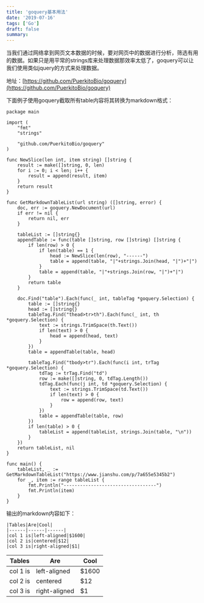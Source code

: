 ```yaml
---
title: 'goquery基本用法'
date: '2019-07-16'
tags: ['Go']
draft: false
summary: 
---
```


当我们通过网络拿到网页文本数据的时候，要对网页中的数据进行分析，筛选有用的数据。如果只是用平常的strings库来处理数据那效率太低了，goquery可以让我们使用类似jquery的方式来处理数据。


地址：[https://github.com/PuerkitoBio/goquery](https://github.com/PuerkitoBio/goquery)

下面例子使用goquery截取所有table内容将其转换为markdown格式：
```
package main

import (
	"fmt"
	"strings"

	"github.com/PuerkitoBio/goquery"
)

func NewSlice(len int, item string) []string {
	result := make([]string, 0, len)
	for i := 0; i < len; i++ {
		result = append(result, item)
	}
	return result
}

func GetMarkdownTableList(url string) ([]string, error) {
	doc, err := goquery.NewDocument(url)
	if err != nil {
		return nil, err
	}

	tableList := []string{}
	appendTable := func(table []string, row []string) []string {
		if len(row) > 0 {
			if len(table) == 1 {
				head := NewSlice(len(row), "------")
				table = append(table, "|"+strings.Join(head, "|")+"|")
			}
			table = append(table, "|"+strings.Join(row, "|")+"|")
		}
		return table
	}

	doc.Find("table").Each(func(_ int, tableTag *goquery.Selection) {
		table := []string{}
		head := []string{}
		tableTag.Find("thead>tr>th").Each(func(_ int, th *goquery.Selection) {
			text := strings.TrimSpace(th.Text())
			if len(text) > 0 {
				head = append(head, text)
			}
		})
		table = appendTable(table, head)

		tableTag.Find("tbody>tr").Each(func(i int, trTag *goquery.Selection) {
			tdTag := trTag.Find("td")
			row := make([]string, 0, tdTag.Length())
			tdTag.Each(func(j int, td *goquery.Selection) {
				text := strings.TrimSpace(td.Text())
				if len(text) > 0 {
					row = append(row, text)
				}
			})
			table = appendTable(table, row)
		})
		if len(table) > 0 {
			tableList = append(tableList, strings.Join(table, "\n"))
		}
	})
	return tableList, nil
}

func main() {
	tableList, _ := GetMarkdownTableList("https://www.jianshu.com/p/7a655e5345b2")
	for _, item := range tableList {
		fmt.Println("----------------------------------")
		fmt.Println(item)
	}
}

```

输出的markdown内容如下：
```
|Tables|Are|Cool|
|------|------|------|
|col 1 is|left-aligned|$1600|
|col 2 is|centered|$12|
|col 3 is|right-aligned|$1|
```

|Tables|Are|Cool|
|------|------|------|
|col 1 is|left-aligned|$1600|
|col 2 is|centered|$12|
|col 3 is|right-aligned|$1|